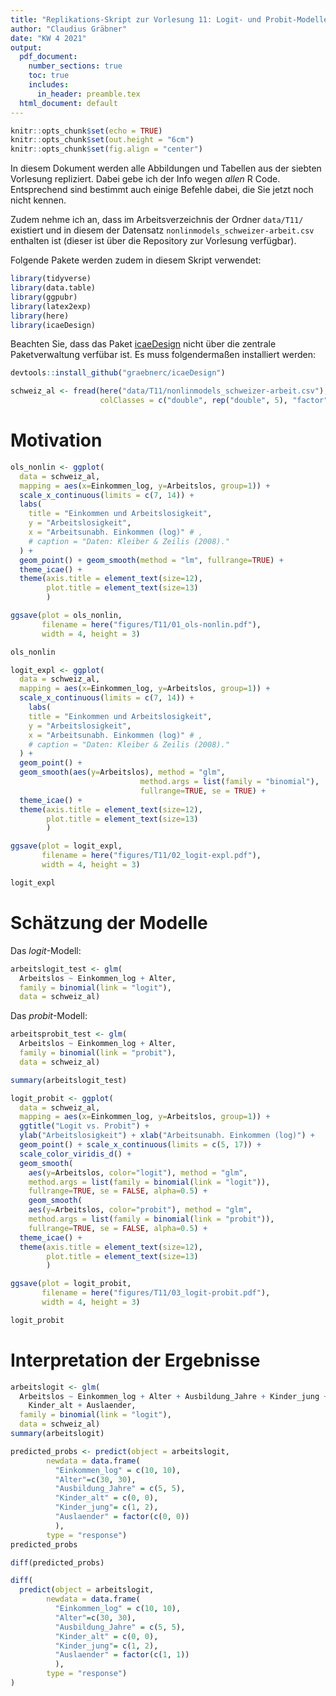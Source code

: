 ```yaml
---
title: "Replikations-Skript zur Vorlesung 11: Logit- und Probit-Modelle"
author: "Claudius Gräbner"
date: "KW 4 2021"
output:
  pdf_document: 
    number_sections: true
    toc: true
    includes:
      in_header: preamble.tex
  html_document: default
---
```


```r
knitr::opts_chunk$set(echo = TRUE)
knitr::opts_chunk$set(out.height = "6cm")
knitr::opts_chunk$set(fig.align = "center")
```

In diesem Dokument werden alle Abbildungen und Tabellen aus der siebten
Vorlesung repliziert. 
Dabei gebe ich der Info wegen *allen* R Code.
Entsprechend sind bestimmt auch einige Befehle dabei, die Sie jetzt noch nicht
kennen.

Zudem nehme ich an, dass im Arbeitsverzeichnis der Ordner `data/T11/` existiert
und in diesem der Datensatz `nonlinmodels_schweizer-arbeit.csv` enthalten ist 
(dieser ist über die Repository zur Vorlesung verfügbar).

Folgende Pakete werden zudem in diesem Skript verwendet:

```r
library(tidyverse)
library(data.table)
library(ggpubr)
library(latex2exp)
library(here)
library(icaeDesign)
```

Beachten Sie, dass das Paket [icaeDesign](https://github.com/graebnerc/icaeDesign) 
nicht über die zentrale Paketverwaltung verfübar ist.
Es muss folgendermaßen installiert werden:

```r
devtools::install_github("graebnerc/icaeDesign")
```

```r
schweiz_al <- fread(here("data/T11/nonlinmodels_schweizer-arbeit.csv"), 
                    colClasses = c("double", rep("double", 5), "factor"))
```

# Motivation

```r
ols_nonlin <- ggplot(
  data = schweiz_al,
  mapping = aes(x=Einkommen_log, y=Arbeitslos, group=1)) +
  scale_x_continuous(limits = c(7, 14)) +
  labs(
    title = "Einkommen und Arbeitslosigkeit",
    y = "Arbeitslosigkeit", 
    x = "Arbeitsunabh. Einkommen (log)" # ,
    # caption = "Daten: Kleiber & Zeilis (2008)."
  ) +
  geom_point() + geom_smooth(method = "lm", fullrange=TRUE) + 
  theme_icae() +
  theme(axis.title = element_text(size=12), 
        plot.title = element_text(size=13)
        )

ggsave(plot = ols_nonlin, 
       filename = here("figures/T11/01_ols-nonlin.pdf"), 
       width = 4, height = 3)

ols_nonlin
```

```r
logit_expl <- ggplot(
  data = schweiz_al,
  mapping = aes(x=Einkommen_log, y=Arbeitslos, group=1)) +
  scale_x_continuous(limits = c(7, 14)) +
    labs(
    title = "Einkommen und Arbeitslosigkeit",
    y = "Arbeitslosigkeit", 
    x = "Arbeitsunabh. Einkommen (log)" # ,
    # caption = "Daten: Kleiber & Zeilis (2008)."
  ) +
  geom_point() + 
  geom_smooth(aes(y=Arbeitslos), method = "glm",
                             method.args = list(family = "binomial"), 
                             fullrange=TRUE, se = TRUE) + 
  theme_icae() +
  theme(axis.title = element_text(size=12), 
        plot.title = element_text(size=13)
        )

ggsave(plot = logit_expl, 
       filename = here("figures/T11/02_logit-expl.pdf"), 
       width = 4, height = 3)

logit_expl
```

# Schätzung der Modelle

Das *logit*-Modell:

```r
arbeitslogit_test <- glm(
  Arbeitslos ~ Einkommen_log + Alter, 
  family = binomial(link = "logit"), 
  data = schweiz_al)
```

Das *probit*-Modell:

```r
arbeitsprobit_test <- glm(
  Arbeitslos ~ Einkommen_log + Alter, 
  family = binomial(link = "probit"), 
  data = schweiz_al)
```

```r
summary(arbeitslogit_test)
```

```r
logit_probit <- ggplot(
  data = schweiz_al,
  mapping = aes(x=Einkommen_log, y=Arbeitslos, group=1)) +
  ggtitle("Logit vs. Probit") +
  ylab("Arbeitslosigkeit") + xlab("Arbeitsunabh. Einkommen (log)") +
  geom_point() + scale_x_continuous(limits = c(5, 17)) +
  scale_color_viridis_d() +
  geom_smooth(
    aes(y=Arbeitslos, color="logit"), method = "glm", 
    method.args = list(family = binomial(link = "logit")), 
    fullrange=TRUE, se = FALSE, alpha=0.5) + 
    geom_smooth(
    aes(y=Arbeitslos, color="probit"), method = "glm", 
    method.args = list(family = binomial(link = "probit")), 
    fullrange=TRUE, se = FALSE, alpha=0.5) + 
  theme_icae() +
  theme(axis.title = element_text(size=12), 
        plot.title = element_text(size=13)
        )

ggsave(plot = logit_probit, 
       filename = here("figures/T11/03_logit-probit.pdf"), 
       width = 4, height = 3)

logit_probit
```

# Interpretation der Ergebnisse

```r
arbeitslogit <- glm(
  Arbeitslos ~ Einkommen_log + Alter + Ausbildung_Jahre + Kinder_jung + 
    Kinder_alt + Auslaender, 
  family = binomial(link = "logit"), 
  data = schweiz_al)
summary(arbeitslogit)
```

```r
predicted_probs <- predict(object = arbeitslogit, 
        newdata = data.frame(
          "Einkommen_log" = c(10, 10), 
          "Alter"=c(30, 30), 
          "Ausbildung_Jahre" = c(5, 5),
          "Kinder_alt" = c(0, 0), 
          "Kinder_jung"= c(1, 2),
          "Auslaender" = factor(c(0, 0))
          ),
        type = "response")
predicted_probs
```

```r
diff(predicted_probs)
```

```r
diff(
  predict(object = arbeitslogit, 
        newdata = data.frame(
          "Einkommen_log" = c(10, 10), 
          "Alter"=c(30, 30), 
          "Ausbildung_Jahre" = c(5, 5),
          "Kinder_alt" = c(0, 0), 
          "Kinder_jung"= c(1, 2),
          "Auslaender" = factor(c(1, 1))
          ),
        type = "response")
)
```



